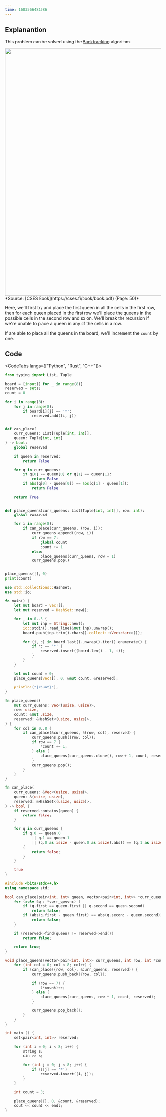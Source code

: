 ```yaml
---
time: 1683566481986
---
```


## Explanantion



This problem can be solved using the [Backtracking](https://en.wikipedia.org/wiki/Backtracking) algorithm.



<img width="800px" src="https://i.imgur.com/hh6heQV.png" />
*Source: [CSES Book](https://cses.fi/book/book.pdf) (Page: 50)*



Here, we'll first try and place the first queen in all the cells in the first row, then for each queen placed in the first row we'll place the queens in the possible cells in the second row and so on. We'll break the recursion if we're unable to place a queen in any of the cells in a row.



If are able to place all the queens in the board, we'll increment the `count` by one.

## Code



<CodeTabs langs={["Python", "Rust", "C++"]}>

```python
from typing import List, Tuple

board = [input() for _ in range(8)]
reserved = set()
count = 0

for i in range(8):
    for j in range(8):
        if board[i][j] == '*':
            reserved.add((i, j))


def can_place(
    curr_queens: List[Tuple[int, int]],
    queen: Tuple[int, int]
) -> bool:
    global reserved

    if queen in reserved:
        return False

    for q in curr_queens:
        if q[0] == queen[0] or q[1] == queen[1]:
            return False
        if abs(q[0] - queen[0]) == abs(q[1] - queen[1]):
            return False

    return True


def place_queens(curr_queens: List[Tuple[int, int]], row: int):
    global reserved

    for i in range(8):
        if can_place(curr_queens, (row, i)):
            curr_queens.append((row, i))
            if row == 7:
                global count
                count += 1
            else:
                place_queens(curr_queens, row + 1)
            curr_queens.pop()


place_queens([], 0)
print(count)
```

```rust
use std::collections::HashSet;
use std::io;

fn main() {
    let mut board = vec![];
    let mut reserved = HashSet::new();

    for _ in 0..8 {
        let mut inp = String::new();
        io::stdin().read_line(&mut inp).unwrap();
        board.push(inp.trim().chars().collect::<Vec<char>>());

        for (i, c) in board.last().unwrap().iter().enumerate() {
            if *c == '*' {
                reserved.insert((board.len() - 1, i));
            }
        }
    }

    let mut count = 0;
    place_queens(vec![], 0, &mut count, &reserved);

    println!("{count}");
}

fn place_queens(
    mut curr_queens: Vec<(usize, usize)>,
    row: usize,
    count: &mut usize,
    reserved: &HashSet<(usize, usize)>,
) {
    for col in 0..8 {
        if can_place(&curr_queens, &(row, col), reserved) {
            curr_queens.push((row, col));
            if row == 7 {
                *count += 1;
            } else {
                place_queens(curr_queens.clone(), row + 1, count, reserved);
            }
            curr_queens.pop();
        }
    }
}

fn can_place(
    curr_queens: &Vec<(usize, usize)>,
    queen: &(usize, usize),
    reserved: &HashSet<(usize, usize)>,
) -> bool {
    if reserved.contains(queen) {
        return false;
    }

    for q in curr_queens {
        if q.0 == queen.0
            || q.1 == queen.1
            || (q.0 as isize - queen.0 as isize).abs() == (q.1 as isize - queen.1 as isize).abs()
        {
            return false;
        }
    }

    true
}
```

```cpp
#include <bits/stdc++.h>
using namespace std;

bool can_place(pair<int, int> queen, vector<pair<int, int>> *curr_queens, set<pair<int, int>> *reserved) {
    for (auto &q : *curr_queens) {
        if (q.first == queen.first || q.second == queen.second)
            return false;
        if (abs(q.first - queen.first) == abs(q.second - queen.second))
            return false;
    }

    if (reserved->find(queen) != reserved->end())
        return false;

    return true;
}

void place_queens(vector<pair<int, int>> curr_queens, int row, int *count, set<pair<int, int>> *reserved) {
    for (int col = 0; col < 8; col++) {
        if (can_place({row, col}, &curr_queens, reserved)) {
            curr_queens.push_back({row, col});

            if (row == 7) {
                (*count)++;
            } else {
                place_queens(curr_queens, row + 1, count, reserved);
            }

            curr_queens.pop_back();
        }
    }
}

int main () {
    set<pair<int, int>> reserved;

    for (int i = 0; i < 8; i++) {
        string s;
        cin >> s;

        for (int j = 0; j < 8; j++) {
            if (s[j] == '*')
                reserved.insert({i, j});
        }
    }

    int count = 0;

    place_queens({}, 0, &count, &reserved);
    cout << count << endl;
}
```

</CodeTabs>
